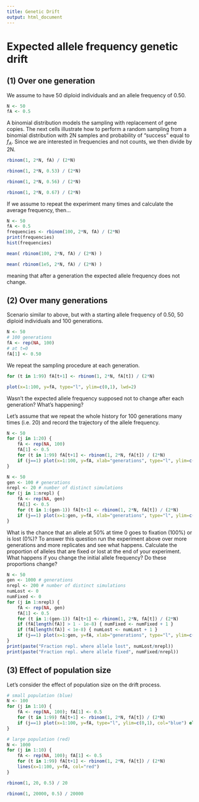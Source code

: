 ```yaml
---
title: Genetic Drift
output: html_document
---
```


# Expected allele frequency genetic drift

## (1) Over one generation

We assume to have 50 diploid individuals and an allele frequency of 0.50.

```r
N <- 50
fA <- 0.5
```

A binomial distribution models the sampling with replacement of gene copies.
The next cells illustrate how to perform a random sampling from a binomial distribution with 2N samples and probability of "success" equal to $f_A$. Since we are interested in frequencies and not counts, we then divide by 2N.

```r
rbinom(1, 2*N, fA) / (2*N)
```

```r
rbinom(1, 2*N, 0.53) / (2*N)
```

```r
rbinom(1, 2*N, 0.56) / (2*N)
```

```r
rbinom(1, 2*N, 0.67) / (2*N)
```

If we assume to repeat the experiment many times and calculate the average frequency, then...

```r
N <- 50
fA <- 0.5
frequencies <- rbinom(100, 2*N, fA) / (2*N)
print(frequencies)
hist(frequencies)
```

```r
mean( rbinom(100, 2*N, fA) / (2*N) )
```

```r
mean( rbinom(1e5, 2*N, fA) / (2*N) )
```

meaning that after a generation the expected allele frequency does not change.

## (2) Over many generations

Scenario similar to above, but with a starting allele frequency of 0.50, 50 diploid individuals and 100 generations.

```r
N <- 50
# 100 generations
fA <- rep(NA, 100)
# at t=0
fA[1] <- 0.50
```

We repeat the sampling procedure at each generation.

```r
for (t in 1:99) fA[t+1] <- rbinom(1, 2*N, fA[t]) / (2*N)
```

```r
plot(x=1:100, y=fA, type="l", ylim=c(0,1), lwd=2)
```

Wasn't the expected allele frequency supposed not to change after each generation? What's happening?

Let's assume that we repeat the whole history for 100 generations many times (i.e. 20) and record the trajectory of the allele frequency.

```r
N <- 50
for (j in 1:20) {
    fA <- rep(NA, 100)
    fA[1] <- 0.5
    for (t in 1:99) fA[t+1] <- rbinom(1, 2*N, fA[t]) / (2*N)
    if (j==1) plot(x=1:100, y=fA, xlab="generations", type="l", ylim=c(0,1), col=rainbow(20)[j]) else lines(x=1:100, y=fA, col=rainbow(20)[j])
}
```

```r
N <- 50
gen <- 100 # generations
nrepl <- 20 # number of distinct simulations
for (j in 1:nrepl) {
    fA <- rep(NA, gen)
    fA[1] <- 0.5
    for (t in 1:(gen-1)) fA[t+1] <- rbinom(1, 2*N, fA[t]) / (2*N)
    if (j==1) plot(x=1:gen, y=fA, xlab="generations", type="l", ylim=c(0,1), col=rainbow(nrepl)[j]) else lines(x=1:gen, y=fA, col=rainbow(nrepl)[j])
}
```

What is the chance that an allele at 50% at time 0 goes to fixation (100%) or is lost (0%)? To answer this question run the experiment above over more generations and more replicates and see what happens. Calculate the proportion of alleles that are fixed or lost at the end of your experiment. What happens if you change the initial allele frequency? Do these proportions change?

```r
N <- 50
gen <- 1000 # generations
nrepl <- 200 # number of distinct simulations
numLost <- 0
numFixed <- 0
for (j in 1:nrepl) {
    fA <- rep(NA, gen)
    fA[1] <- 0.5
    for (t in 1:(gen-1)) fA[t+1] <- rbinom(1, 2*N, fA[t]) / (2*N)
    if (fA[length(fA)] > 1 - 1e-8) { numFixed <- numFixed + 1 }
    if (fA[length(fA)] < 1e-8) { numLost <- numLost + 1 }
    if (j==1) plot(x=1:gen, y=fA, xlab="generations", type="l", ylim=c(0,1), col=rainbow(nrepl)[j]) else lines(x=1:gen, y=fA, col=rainbow(nrepl)[j])
}
print(paste("Fraction repl. where allele lost", numLost/nrepl))
print(paste("Fraction repl. where allele fixed", numFixed/nrepl))
```

## (3) Effect of population size

Let's consider the effect of population size on the drift process.

```r
# small population (blue)
N <- 100
for (j in 1:10) {
    fA <- rep(NA, 100); fA[1] <- 0.5
    for (t in 1:99) fA[t+1] <- rbinom(1, 2*N, fA[t]) / (2*N)
    if (j==1) plot(x=1:100, y=fA, type="l", ylim=c(0,1), col="blue") else lines(x=1:100, y=fA, col="blue")
}

# large population (red)
N <- 1000
for (j in 1:10) {
    fA <- rep(NA, 100); fA[1] <- 0.5
    for (t in 1:99) fA[t+1] <- rbinom(1, 2*N, fA[t]) / (2*N)
    lines(x=1:100, y=fA, col="red")
}
```

```r
rbinom(1, 20, 0.5) / 20
```

```r
rbinom(1, 20000, 0.5) / 20000
```


